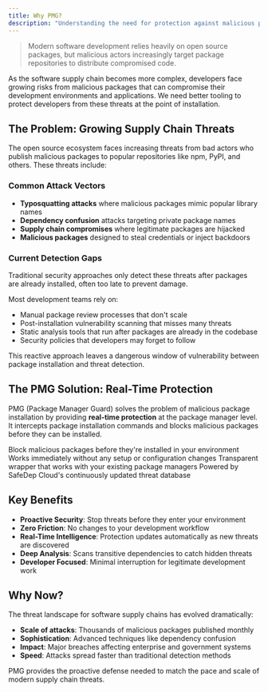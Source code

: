 ```yaml
---
title: Why PMG?
description: "Understanding the need for protection against malicious packages"
---
```


> Modern software development relies heavily on open source packages, but malicious actors increasingly target package repositories to distribute compromised code.

As the software supply chain becomes more complex, developers face growing risks from malicious packages that can compromise their development environments and applications. We need better tooling to protect developers from these threats at the point of installation.

## The Problem: Growing Supply Chain Threats

The open source ecosystem faces increasing threats from bad actors who publish malicious packages to popular repositories like npm, PyPI, and others. These threats include:

### Common Attack Vectors

- **Typosquatting attacks** where malicious packages mimic popular library names
- **Dependency confusion** attacks targeting private package names
- **Supply chain compromises** where legitimate packages are hijacked
- **Malicious packages** designed to steal credentials or inject backdoors

### Current Detection Gaps

Traditional security approaches only detect these threats after packages are already installed, often too late to prevent damage.

Most development teams rely on:
- Manual package review processes that don't scale
- Post-installation vulnerability scanning that misses many threats
- Static analysis tools that run after packages are already in the codebase
- Security policies that developers may forget to follow

This reactive approach leaves a dangerous window of vulnerability between package installation and threat detection.

## The PMG Solution: Real-Time Protection

PMG (Package Manager Guard) solves the problem of malicious package installation by providing **real-time protection** at the package manager level. It intercepts package installation commands and blocks malicious packages before they can be installed.

<CardGroup cols={2}>
  <Card title="Real-Time Protection" icon="shield-check">
    Block malicious packages before they're installed in your environment
  </Card>
  <Card title="Zero Configuration" icon="gear-complex">
    Works immediately without any setup or configuration changes
  </Card>
  <Card title="Seamless Integration" icon="plug">
    Transparent wrapper that works with your existing package managers
  </Card>
  <Card title="Threat Intelligence" icon="brain">
    Powered by SafeDep Cloud's continuously updated threat database
  </Card>
</CardGroup>

## Key Benefits

- **Proactive Security**: Stop threats before they enter your environment
- **Zero Friction**: No changes to your development workflow
- **Real-Time Intelligence**: Protection updates automatically as new threats are discovered
- **Deep Analysis**: Scans transitive dependencies to catch hidden threats
- **Developer Focused**: Minimal interruption for legitimate development work

## Why Now?

The threat landscape for software supply chains has evolved dramatically:

- **Scale of attacks**: Thousands of malicious packages published monthly
- **Sophistication**: Advanced techniques like dependency confusion
- **Impact**: Major breaches affecting enterprise and government systems
- **Speed**: Attacks spread faster than traditional detection methods

PMG provides the proactive defense needed to match the pace and scale of modern supply chain threats.
